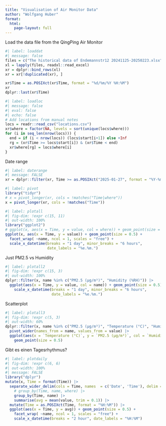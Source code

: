 ```yaml
---
title: "Visualisation of Air Monitor Data"
author: "Wolfgang Huber"
format: 
  html:
    page-layout: full
---
```


Load the data file from the QingPing Air Monitor

```r
#| label: loaddat
#| message: false
files = c("The historical data of Endemannstr12 20241125-20250223.xlsx")
xl = lapply(files, readxl::read_excel) 
xr = dplyr::bind_rows(xl) 
xr = xr[!duplicated(xr), ]

xr$Time = as.POSIXct(xr$Time, format = "%d/%m/%Y %H:%M")
xr
dplyr::last(xr$Time)
```


```r
#| label: loadloc
#| message: false
#| eval: false
#| echo: false
# Add locations from manual notes
locs = readr::read_csv("locations.csv")
xr$where = factor(NA, levels = sort(unique(locs$where)))
for (i in seq_len(nrow(locs))) {
  end = if (i < nrow(locs)) (locs$start[i+1]) else +Inf
  rg = (xr$Time >= locs$start[i]) & (xr$Time < end) 
  xr$where[rg] = locs$where[i]
}
```

Date range

```r
#| label: daterange
#| message: FALSE
xr = dplyr::filter(xr, Time >= as.POSIXct("2025-01-27", format = "%Y-%m-%d")) 
```

```r
#| label: pivot
library("tidyr")
# x = pivot_longer(xr, cols = !matches("Time|where"))
x = pivot_longer(xr, cols = !matches("Time"))
```

```r
#| label: plotall
#| fig-dim: !expr c(15, 11)
#| out-width: 100%
library("ggplot2")
# ggplot(x, aes(x = Time, y = value, col = where)) + geom_point(size = 0.5) +
ggplot(x, aes(x = Time, y = value)) + geom_point(size = 0.5) +
  facet_wrap( ~name, ncol = 1, scales = "free") +
  scale_x_datetime(breaks = "1 day", minor_breaks = "6 hours",
                   date_labels = "%e.%m.")
```

Just PM2.5 vs Humidity

```r
#| label: plotall2
#| fig-dim: !expr c(15, 3)
#| out-width: 100%
dplyr::filter(x, name %in% c("PM2.5 (μg/m³)", "Humidity (%RH)")) |>
  ggplot(aes(x = Time, y = value, col = name)) + geom_point(size = 0.5) +
    scale_x_datetime(breaks = "1 day", minor_breaks = "6 hours",
                     date_labels = "%e.%m.")
```

Scatterplot

```r
#| label: plotall3
#| fig-dim: !expr c(5, 3)
#| out-width: 60%
dplyr::filter(x, name %in% c("PM2.5 (μg/m³)", "Temperature (°C)", "Humidity (%RH)")) |>
  pivot_wider(names_from = name, values_from = value) |>
  ggplot(aes(x = `Temperature (°C)`, y = `PM2.5 (μg/m³)`, col = `Humidity (%RH)`)) +
    geom_point(size = 0.5) 
```

Gibt es einen Tagesrhythmus?

```r
#| label: plotdaily
#| fig-dim: !expr c(6, 6)
#| out-width: 100%
#| message: FALSE
library("dplyr")
mutate(x, Time = format(Time)) |>
  separate_wider_delim(cols = Time, names  = c('Date', 'Time'), delim = ' ') |>
    # group_by(Time, name, where) |>
    group_by(Time, name) |>
    summarise(avg = mean(value, trim = 0.1)) |>
  mutate(Time = as.POSIXct(Time, format = "%H:%M")) |>
  ggplot(aes(x = Time, y = avg)) + geom_point(size = 0.5) +
    facet_wrap( ~name, ncol = 1, scales = "free") +
    scale_x_datetime(breaks = "2 hour", date_labels = "%H:%M")
```
